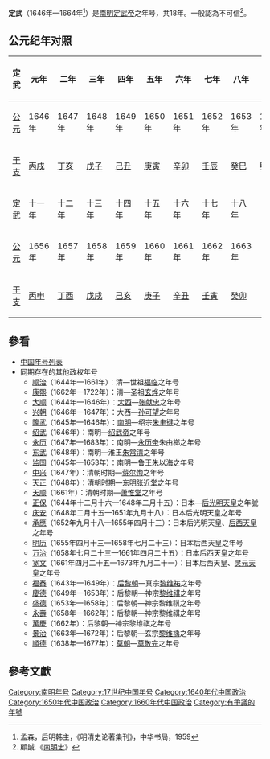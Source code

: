 {{Eranamebox|年号=定武
|起讫时间= 1646年—1663年
|政权= [[南明|南明]]
|帝王= [[定武帝|定武帝]]
|历时= 18年
|timeline= <timeline>
ImageSize  = width:200 height:50
PlotArea   = width:180 height:30 left:10 bottom:20
TimeAxis   = orientation:horizontal
DateFormat = yyyy
Period     = from:1368 till:1683
AlignBars  = early
ScaleMajor = increment:62 start:1368
Colors =
  id:canvas value:rgb(1,1,0.85)
BackgroundColors = canvas:canvas
PlotData =
  width:15 color:black
  bar:era from:start till:end
  bar:era from:1368 till:1644 color:red
  bar:era from:1646 till:1663 color:blue
</timeline>
|说明= <span style="color: blue">定武</span>在'''明朝'''、<span style="color: red">明朝（全国）</span>时期的位置。
}}

'''定武'''（1646年—1664年<ref>孟森，后明韩主，《明清史论著集刊》，中华书局，1959</ref>）是[[南明|南明]][[定武帝|定武帝]]之年号，共18年。一般認為不可信<ref>顧誠.《[[南明史_(顧誠)|南明史]]》</ref>。

== 公元纪年对照 ==

{| class="wikitable"  style="text-align:center;"
!定武!!元年!!二年!!三年!!四年!!五年!!六年!!七年!!八年!!九年!!十年
|-
![[公元|公元]]
|1646年||1647年||1648年||1649年||1650年||1651年||1652年||1653年||1654年||1655年
|-
![[干支|干支]]
|[[丙戌|丙戌]]||[[丁亥|丁亥]]||[[戊子|戊子]]||[[己丑|己丑]]||[[庚寅|庚寅]]||[[辛卯|辛卯]]||[[壬辰|壬辰]]||[[癸巳|癸巳]]||[[甲午|甲午]]||[[乙未|乙未]]
|-
!定武||十一年||十二年||十三年||十四年||十五年||十六年||十七年||十八年
|colspan="2" rowspan="3"|
|-
![[公元|公元]]
|1656年||1657年||1658年||1659年||1660年||1661年||1662年||1663年
|-
![[干支|干支]]
|[[丙申|丙申]]||[[丁酉|丁酉]]||[[戊戌|戊戌]]||[[己亥|己亥]]||[[庚子|庚子]]||[[辛丑|辛丑]]||[[壬寅|壬寅]]||[[癸卯|癸卯]]
|}

==參看==
*[[中国年号列表|中国年号列表]]
*同期存在的其他政权年号 
**[[顺治|顺治]]（1644年—1661年）：清—世祖[[顺治帝|福临]]之年号
**[[康熙|康熙]]（1662年—1722年）：清—圣祖[[康熙帝|玄烨]]之年号
**[[大顺_(大西)|大顺]]（1644年—1646年）：[[大西|大西]]—[[张献忠|张献忠]]之年号
**[[興朝通寶|兴朝]]（1646年—1647年）：大西—[[孙可望|孙可望]]之年号
**[[隆武|隆武]]（1645年—1646年）：[[南明|南明]]—绍宗[[隆武帝|朱聿键]]之年号
**[[绍武|绍武]]（1646年）：南明—[[紹武帝|绍武帝]]之年号
**[[永曆_(南明)|永历]]（1647年—1683年）：南明—[[永历帝|永历帝]]朱由榔之年号
**[[东武_(年号)|东武]]（1648年）：南明—淮王[[朱常清_(淮王)|朱常清]]之年号
**[[监国_(鲁王)|监国]]（1645年—1653年）：南明—鲁王[[朱以海|朱以海]]之年号
**[[中兴_(蒋尔恂)|中兴]]（1647年）：清朝时期—[[蒋尔恂|蒋尔恂]]之年号
**[[天正_(东明起义军)|天正]]（1648年）：清朝时期—[[东明县|东明]][[张近堂|张近堂]]之年号
**[[天顺_(萧惟堂)|天顺]]（1661年）：清朝时期—[[萧惟堂|萧惟堂]]之年号
**[[正保|正保]]（1644年十二月十六—1648年二月十五）：日本—[[后光明天皇|后光明天皇]]之年號
**[[庆安_(后光明天皇)|庆安]]（1648年二月十五—1651年九月十八）：日本后光明天皇之年号 
**[[承應|承應]]（1652年九月十八—1655年四月十三）：日本后光明天皇、[[后西天皇|后西天皇]]之年号 
**[[明历|明历]]（1655年四月十三—1658年七月二十三）：日本后西天皇之年号 
**[[万治|万治]]（1658年七月二十三—1661年四月二十五）：日本后西天皇之年号 
**[[宽文|宽文]]（1661年四月二十五—1673年九月二十一）：日本后西天皇、[[灵元天皇|灵元天皇]]之年号 
**[[福泰|福泰]]（1643年—1649年）：[[后黎朝|后黎朝]]—真宗[[黎真宗|黎维祐]]之年号
**[[慶德|慶德]]（1649年—1653年）：后黎朝—神宗[[黎神宗|黎维祺]]之年号
**[[盛德_(黎神宗)|盛德]]（1653年—1658年）：后黎朝—神宗黎维祺之年号
**[[永寿_(越南)|永壽]]（1658年—1662年）：后黎朝—神宗黎维祺之年号
**[[萬慶|萬慶]]（1662年）：后黎朝—神宗黎维祺之年号
**[[景治|景治]]（1663年—1672年）：后黎朝—玄宗[[黎玄宗|黎维䄔]]之年号
**[[顺德_(莫朝)|順德]]（1638年—1677年）：[[莫朝|莫朝]]—[[莫敬宇|莫敬完]]之年号

==參考文獻==
{{Reflist|2}}

{{明朝年号}}

[[Category:南明年号|Category:南明年号]]
[[Category:17世纪中国年号|Category:17世纪中国年号]]
[[Category:1640年代中国政治|Category:1640年代中国政治]]
[[Category:1650年代中国政治|Category:1650年代中国政治]]
[[Category:1660年代中国政治|Category:1660年代中国政治]]
[[Category:有爭議的年號|Category:有爭議的年號]]
